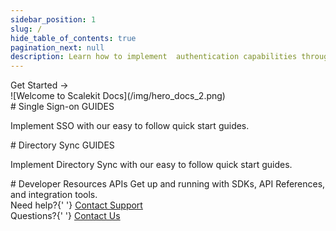 ```yaml
---
sidebar_position: 1
slug: /
hide_table_of_contents: true
pagination_next: null
description: Learn how to implement  authentication capabilities through our quick start guides, SDKs and code samples
---
```



<div className="homepage">
<div className="row hero">
<div className="col col--4 padding-vert--lg">
<Hero title="Scalekit Docs" subtitle="Learn how to implement  authentication capabilities through our quick start guides, SDKs and code samples">
<Link className="button button--primary padding--md font-1" href="/sso/quickstart">Get Started &rarr;</Link>
</Hero>
</div>
<div className="col col--8">
![Welcome to Scalekit Docs](/img/hero_docs_2.png)
</div>
</div>

<div className="row padding-vert--lg">
<div className="col col--5">
# Single Sign-on <span className="badge badge--success">GUIDES</span>

Implement SSO with our easy to follow quick start guides.

</div>
<div className="col col--7">
<ProductList
items={[{
  title: "Login with SSO",
  description: "Launch enterprise SSO in hours. Connect your application to any of your customers identity providers through SAML or OIDC",
  href: "/sso/quickstart",
},{
  title: "Login with Social",
  description: "Make it easy for your customers to securely login to your application with social providers like Google, Microsoft, GitHub etc",
  href: "/sso/social-login",
},{
  title: "Integrate Admin Portal",
  description: "Empower your customers to configure and manage SSO connections themselves with a self-service Admin Portal",
  href: "/sso/quickstart-admin-portal",
},{
  title: "Launch Checklist",
  description: "Check off these recommended steps before launching your app in Production",
  href: "/sso/launch-checklist",
}]}>

</ProductList>
</div>
</div>
<!-- Directory Sync -->
<div className="row padding-vert--lg">
<div className="col col--5">
# Directory Sync <span className="badge badge--success">GUIDES</span>

Implement Directory Sync with our easy to follow quick start guides.

</div>
<div className="col col--7">
<ProductList
items={[{
  title: "Quick Start",
  description: "Implement Directory Sync in hours. Connect your application to any of your customers directory providers through SCIM v2",
  href: "/dir-sync/quickstart",
},{
  title: "Webhooks",
  description: "Get real-time updates on user and group changes in your customer's directory provider",
  href: "/dir-sync/webhooks",
}]}>

</ProductList>
</div>
</div>

<div className="row section padding-vert--lg">
<div className="col col--5">
# Developer Resources <span className="badge badge--success">APIs</span>
Get up and running with SDKs, API References, and integration tools.
</div>
<div className="col col--7">
<ProductList
items={[{
  title: "SDKs",
  description: "Official Scalekit client libraries in Node.JS, Python, Go and Java",
  href: "/sdks",
},{
  title: "API Reference",
  description: "Go through our well documented REST APIs and code samples in Node.JS, Python, Go and Java",
  href: "/apis",
}]}>

</ProductList>
</div>
</div>

<div className="footerLink">
  <IoHelpBuoyOutline /> Need help?{' '}
  <a href="mailto:support@scalekit.com">Contact Support</a>
</div>
<div className="footerLink">
  <IoHelpCircleOutline /> Questions?{' '}
  <a href="mailto:hi@scalekit.com">Contact Us</a>
</div>

</div>
